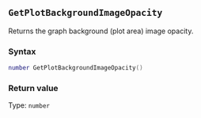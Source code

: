 ::: {.minipage data-latex="{\textwidth}"}
## `GetPlotBackgroundImageOpacity`

Returns the graph background (plot area) image opacity\index{images!opacity}.

### Syntax {-}

``` .lua
number GetPlotBackgroundImageOpacity()
```

### Return value {-}

Type: `number`
:::
